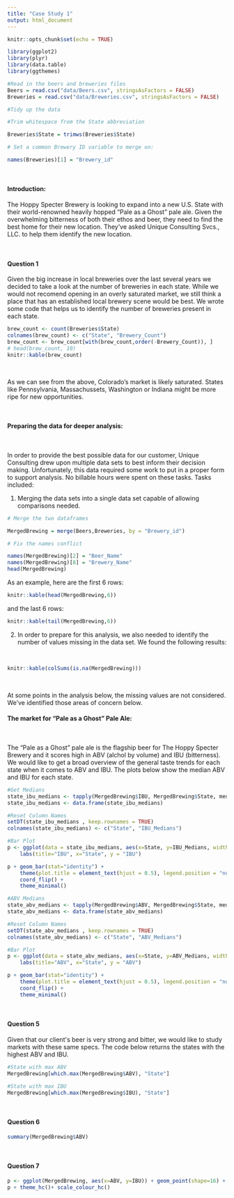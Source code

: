 ```yaml
---
title: "Case Study 1"
output: html_document
---
```


```r
knitr::opts_chunk$set(echo = TRUE)

library(ggplot2)
library(plyr)
library(data.table)
library(ggthemes)

#Read in the beers and breweries files
Beers = read.csv("data/Beers.csv", stringsAsFactors = FALSE)
Breweries = read.csv("data/Breweries.csv", stringsAsFactors = FALSE)

#Tidy up the data

#Trim whitespace from the State abbreviation

Breweries$State = trimws(Breweries$State)

# Set a common Brewery ID variable to merge on: 

names(Breweries)[1] = "Brewery_id"

```

<br/>

#### Introduction:
The Hoppy Specter Brewery is looking to expand into a new U.S. State with their world-renowned heavily hopped "Pale as a Ghost" pale ale. Given the overwhelming bitterness of both their ethos and beer, they need to find the best home for their new location. They've asked Unique Consulting Svcs., LLC. to help them identify the new location.

<br/>

#### Question 1

Given the big increase in local breweries over the last several years we decided to take a look at the number of breweries in each state. While we would not recomend opening in an overly saturated market, we still think a place that has an established local brewery scene would be best. We wrote some code that helps us to identify the number of breweries present in each state. 

```r
brew_count <- count(Breweries$State)
colnames(brew_count) <- c("State", "Brewery_Count")
brew_count <- brew_count[with(brew_count,order(-Brewery_Count)), ]
# head(brew_count, 10)
knitr::kable(brew_count)
```

<br/> 

As we can see from the above, Colorado's market is likely saturated. States like Pennsylvania, Massachussets, Washington or Indiana might be more ripe for new opportunities. 

<br/>


#### Preparing the data for deeper analysis: 

<br/>

In order to provide the best possible data for our customer, Unique Consulting drew upon multiple data sets to best inform their decision making. Unfortunately, this data required some work to put in a proper form to support analysis. No billable hours were spent on these tasks. Tasks included: 

1. Merging the data sets into a single data set capable of allowing comparisons needed. 

```r
# Merge the two dataframes

MergedBrewing = merge(Beers,Breweries, by = "Brewery_id")

# Fix the names conflict

names(MergedBrewing)[2] = "Beer_Name"
names(MergedBrewing)[8] = "Brewery_Name"
head(MergedBrewing)
```

As an example, here are the first 6 rows: 

```r
knitr::kable(head(MergedBrewing,6))
```

and the last 6 rows: 
```r
knitr::kable(tail(MergedBrewing,6))
```

2. In order to prepare for this analysis, we also needed to identify the number of values missing in the data set. We found the following results: 

<br/>


```r

knitr::kable(colSums(is.na(MergedBrewing)))

```


<br/>

At some points in the analysis below, the missing values are not considered. We've identified those areas of concern below. 

#### The market for "Pale as a Ghost" Pale Ale: 

<br/> 

The "Pale as a Ghost" pale ale is the flagship beer for The Hoppy Specter Brewery and it scores high in ABV (alchol by volume) and IBU (bitterness). We would like to get a broad overview of the general taste trends for each state when it comes to ABV and IBU. The plots below show the median ABV and IBU for each state.

```r
#Get Medians
state_ibu_medians <- tapply(MergedBrewing$IBU, MergedBrewing$State, median, na.rm = T)
state_ibu_medians <- data.frame(state_ibu_medians)

#Reset Column Names
setDT(state_ibu_medians , keep.rownames = TRUE)
colnames(state_ibu_medians) <- c("State", "IBU_Medians")

#Bar Plot
p <- ggplot(data = state_ibu_medians, aes(x=State, y=IBU_Medians, width = .5)) +
    labs(title="IBU", x="State", y = "IBU") 

p + geom_bar(stat="identity") +
    theme(plot.title = element_text(hjust = 0.5), legend.position = "none") +
    coord_flip() +
    theme_minimal()
```


```r

#ABV Medians
state_abv_medians <- tapply(MergedBrewing$ABV, MergedBrewing$State, median, na.rm = T)
state_abv_medians <- data.frame(state_abv_medians)

#Reset Column Names
setDT(state_abv_medians , keep.rownames = TRUE)
colnames(state_abv_medians) <- c("State", "ABV_Medians")

#Bar Plot
p <- ggplot(data = state_abv_medians, aes(x=State, y=ABV_Medians, width = .5)) +
    labs(title="ABV", x="State", y = "ABV") 

p + geom_bar(stat="identity") +
    theme(plot.title = element_text(hjust = 0.5), legend.position = "none") +
    coord_flip() +
    theme_minimal()
```


<br/>

#### Question 5
Given that our client\'s beer is very strong and bitter, we would like to study markets with these same specs. The code below returns the states with the highest ABV and IBU.
```r
#State with max ABV
MergedBrewing[which.max(MergedBrewing$ABV), "State"]

#State with max IBU
MergedBrewing[which.max(MergedBrewing$IBU), "State"]
```

<br/>  

#### Question 6
```r
summary(MergedBrewing$ABV)
```

<br/>

#### Question 7
```r
p <- ggplot(MergedBrewing, aes(x=ABV, y=IBU)) + geom_point(shape=16) +  geom_smooth(method=lm) 
p + theme_hc()+ scale_colour_hc()
```